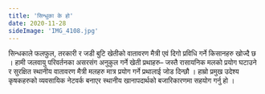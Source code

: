 ```yaml
---
title: 'सिन्धुका के हो'
date: 2020-11-28
sideImage: 'IMG_4108.jpg'
---
```


सिन्धकाले फलफुल, तरकारी र जडी बुटि खेतीको वातावरण मैत्री एवं दिगो प्रविधि गर्ने किसानहरु खोज्दै छ । हामी जलवायु परिवर्तनका असरसंग अनुकुल गर्ने खेती प्रथाहरु– जस्तै रासायनिक मलको प्रयोग घटाउने र सुरक्षित स्थानीय वातावरण मैत्री मलहरु मात्र प्रयोग गर्ने प्रथालाई जोड दिन्छौ । हाम्रो प्रमुख उदेश्य कृषकहरुको व्यवसायिक नेटवर्क बनाएर स्थानीय खानापदार्थको बजारिकारणमा सहयोग गर्नु हो ।